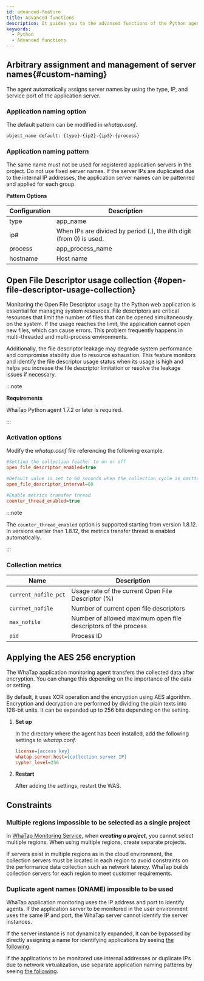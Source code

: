 ```yaml
---
id: advanced-feature
title: Advanced functions
description: It guides you to the advanced functions of the Python agent.
keywords:
  - Python
  - Advanced functions
---
```


## Arbitrary assignment and management of server names{#custom-naming}

The agent automatically assigns server names by using the type, IP, and service port of the application server.

### Application naming option

The default pattern can be modified in *whatap.conf*.

```bash
object_name default: {type}-{ip2}-{ip3}-{process}
```

### Application naming pattern

The same name must not be used for registered application servers in the project. Do not use fixed server names. If the server IPs are duplicated due to the internal IP addresses, the application server names can be patterned and applied for each group.

**Pattern Options**

| Configuration | Description                                                         |
| ------------- | ------------------------------------------------------------------- |
| type          | app_name                                                            |
| ip#           | When IPs are divided by period (.), the #th digit (from 0) is used. |
| process       | app_process_name                                                    |
| hostname      | Host name                                                           |

## Open File Descriptor usage collection {#open-file-descriptor-usage-collection}

Monitoring the Open File Descriptor usage by the Python web application is essential for managing system resources. File descriptors are critical resources that limit the number of files that can be opened simultaneously on the system. If the usage reaches the limit, the application cannot open new files, which can cause errors. This problem frequently happens in multi-threaded and multi-process environments.

Additionally, the file descriptor leakage may degrade system performance and compromise stability due to resource exhaustion. This feature monitors and identify the file descriptor usage status when its usage is high and helps you increase the file descriptor limitation or resolve the leakage issues if necessary.

:::note 

**Requirements**

WhaTap Python agent 1.7.2 or later is required. 

:::

### Activation options

Modify the *whatap.conf* file referencing the following example. 

```ini
#Setting the collection feather to on or off
open_file_descriptor_enabled=true

#Default value is set to 60 seconds when the collection cycle is omitted
open_file_descriptor_interval=60

#Enable metrics transfer thread
counter_thread_enabled=true
```

:::note

The `counter_thread_enabled` option is supported starting from version 1.8.12. In versions earlier than 1.8.12, the metrics transfer thread is enabled automatically.

:::

### Collection metrics

| Name                 | Description                                                    |
| -------------------- | -------------------------------------------------------------- |
| `current_nofile_pct` | Usage rate of the current Open File Descriptor (%)             |
| `currnet_nofile`     | Number of current open file descriptors                        |
| `max_nofile`         | Number of allowed maximum open file descriptors of the process |
| `pid`                | Process ID                                                     |

## Applying the AES 256 encryption

The WhaTap application monitoring agent transfers the collected data after encryption. You can change this depending on the importance of the data or setting.  

By default, it uses XOR operation and the encryption using AES algorithm. Encryption and decryption are performed by dividing the plain texts into 128-bit units. It can be expanded up to 256 bits depending on the setting.

1. **Set up**

   In the directory where the agent has been installed, add the following settings to *whatap.conf*.

   ```ini title='whatap.conf'
   license={access key}
   whatap.server.host={collection server IP}
   cypher_level=256
   ```

2. **Restart**

   After adding the settings, restart the WAS.

## Constraints

### Multiple regions impossible to be selected as a single project

In [WhaTap Monitoring Service](https://service.whatap.io), when **_creating a project_**, you cannot select multiple regions. When using multiple regions, create separate projects.

If servers exist in multiple regions as in the cloud environment, the collection servers must be located in each region to avoid constraints on the performance data collection such as network latency. WhaTap builds collection servers for each region to meet customer requirements.

### Duplicate agent names (ONAME) impossible to be used

WhaTap application monitoring uses the IP address and port to identify agents. If the application server to be monitored in the user environment uses the same IP and port, the WhaTap server cannot identify the server instances.

If the server instance is not dynamically expanded, it can be bypassed by directly assigning a name for identifying applications by seeing [the following](#custom-naming).

If the applications to be monitored use internal addresses or duplicate IPs due to network virtualization, use separate application naming patterns by seeing [the following](#custom-naming).
